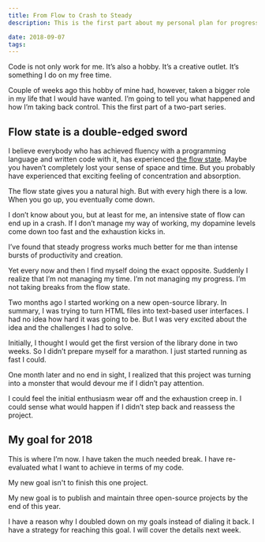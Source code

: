 ```yaml
---
title: From Flow to Crash to Steady
description: This is the first part about my personal plan for progress for the rest of 2018

date: 2018-09-07
tags:
---
```


Code is not only work for me. It’s also a hobby. It’s a creative outlet. It’s something I do on my free time.

Couple of weeks ago this hobby of mine had, however, taken a bigger role in my life that I would have wanted. I’m going to tell you what happened and how I’m taking back control. This the first part of a two-part series.

## Flow state is a double-edged sword

I believe everybody who has achieved fluency with a programming language and written code with it, has experienced [the flow state](<https://en.wikipedia.org/wiki/Flow_(psychology)>). Maybe you haven’t completely lost your sense of space and time. But you probably have experienced that exciting feeling of concentration and absorption.

The flow state gives you a natural high. But with every high there is a low. When you go up, you eventually come down.

I don’t know about you, but at least for me, an intensive state of flow can end up in a crash. If I don’t manage my way of working, my dopamine levels come down too fast and the exhaustion kicks in.

I’ve found that steady progress works much better for me than intense bursts of productivity and creation.

Yet every now and then I find myself doing the exact opposite. Suddenly I realize that I’m not managing my time. I’m not managing my progress. I’m not taking breaks from the flow state.

Two months ago I started working on a new open-source library. In summary, I was trying to turn HTML files into text-based user interfaces. I had no idea how hard it was going to be. But I was very excited about the idea and the challenges I had to solve.

Initially, I thought I would get the first version of the library done in two weeks. So I didn’t prepare myself for a marathon. I just started running as fast I could.

One month later and no end in sight, I realized that this project was turning into a monster that would devour me if I didn’t pay attention.

I could feel the initial enthusiasm wear off and the exhaustion creep in. I could sense what would happen if I didn’t step back and reassess the project.

## My goal for 2018

This is where I’m now. I have taken the much needed break. I have re-evaluated what I want to achieve in terms of my code.

My new goal isn't to finish this one project.

My new goal is to publish and maintain three open-source projects by the end of this year.

I have a reason why I doubled down on my goals instead of dialing it back. I have a strategy for reaching this goal. I will cover the details next week.
